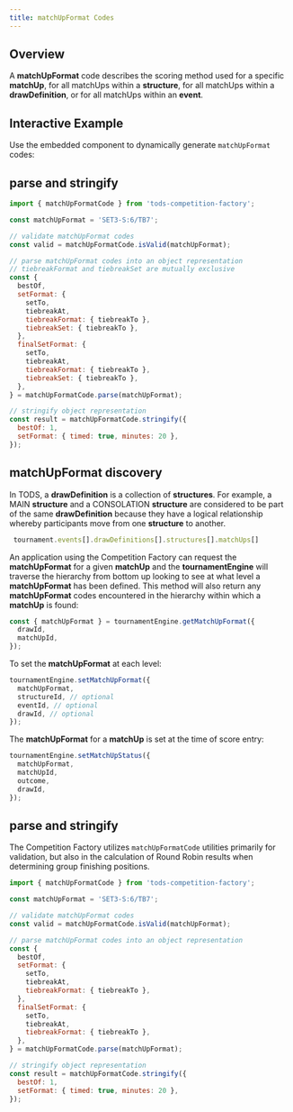 ```yaml
---
title: matchUpFormat Codes
---
```



## Overview

A **matchUpFormat** code describes the scoring method used for a specific **matchUp**, for all matchUps within a **structure**, for all matchUps within a **drawDefinition**, or for all matchUps within an **event**.

## Interactive Example

Use the embedded component to dynamically generate `matchUpFormat` codes:

<Configurator />

## parse and stringify

```js
import { matchUpFormatCode } from 'tods-competition-factory';

const matchUpFormat = 'SET3-S:6/TB7';

// validate matchUpFormat codes
const valid = matchUpFormatCode.isValid(matchUpFormat);

// parse matchUpFormat codes into an object representation
// tiebreakFormat and tiebreakSet are mutually exclusive
const {
  bestOf,
  setFormat: {
    setTo,
    tiebreakAt,
    tiebreakFormat: { tiebreakTo },
    tiebreakSet: { tiebreakTo },
  },
  finalSetFormat: {
    setTo,
    tiebreakAt,
    tiebreakFormat: { tiebreakTo },
    tiebreakSet: { tiebreakTo },
  },
} = matchUpFormatCode.parse(matchUpFormat);

// stringify object representation
const result = matchUpFormatCode.stringify({
  bestOf: 1,
  setFormat: { timed: true, minutes: 20 },
});
```

## matchUpFormat discovery

In TODS, a **drawDefinition** is a collection of **structures**. For example, a MAIN **structure** and a CONSOLATION **structure** are considered to be part of the same **drawDefinition** because they have a logical relationship whereby participants move from one **structure** to another.

```js
 tournament.events[].drawDefinitions[].structures[].matchUps[]
```

An application using the Competition Factory can request the **matchUpFormat** for a given **matchUp** and the **tournamentEngine** will traverse the hierarchy from bottom up looking to see at what level a **matchUpFormat** has been defined. This method will also return any **matchUpFormat** codes encountered in the hierarchy within which a **matchUp** is found:

```js
const { matchUpFormat } = tournamentEngine.getMatchUpFormat({
  drawId,
  matchUpId,
});
```

To set the **matchUpFormat** at each level:

```js
tournamentEngine.setMatchUpFormat({
  matchUpFormat,
  structureId, // optional
  eventId, // optional
  drawId, // optional
});
```

The **matchUpFormat** for a **matchUp** is set at the time of score entry:

```js
tournamentEngine.setMatchUpStatus({
  matchUpFormat,
  matchUpId,
  outcome,
  drawId,
});
```

## parse and stringify

The Competition Factory utilizes `matchUpFormatCode` utilities primarily for validation, but also in the calculation of Round Robin results when determining group finishing positions.

```js
import { matchUpFormatCode } from 'tods-competition-factory';

const matchUpFormat = 'SET3-S:6/TB7';

// validate matchUpFormat codes
const valid = matchUpFormatCode.isValid(matchUpFormat);

// parse matchUpFormat codes into an object representation
const {
  bestOf,
  setFormat: {
    setTo,
    tiebreakAt,
    tiebreakFormat: { tiebreakTo },
  },
  finalSetFormat: {
    setTo,
    tiebreakAt,
    tiebreakFormat: { tiebreakTo },
  },
} = matchUpFormatCode.parse(matchUpFormat);

// stringify object representation
const result = matchUpFormatCode.stringify({
  bestOf: 1,
  setFormat: { timed: true, minutes: 20 },
});
```
